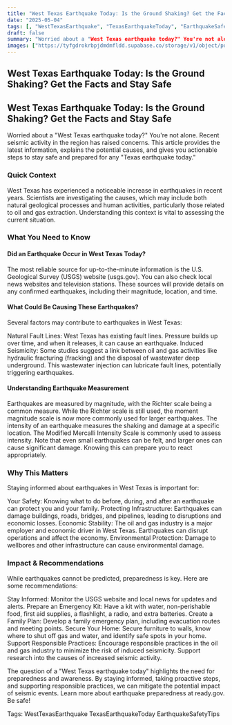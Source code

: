 ```yaml
---
title: "West Texas Earthquake Today: Is the Ground Shaking? Get the Facts and Stay Safe"
date: "2025-05-04"
tags: [, "WestTexasEarthquake", "TexasEarthquakeToday", "EarthquakeSafetyTips"]
draft: false
summary: "Worried about a "West Texas earthquake today?" You're not alone. Recent seismic activity in the region has raised concerns. This article provides the latest information, explains the potential causes, and gives you actionable steps to stay safe and prepared for any "Texas earthquake today.""
images: ["https://tyfgdrokrbpjdmdmfldd.supabase.co/storage/v1/object/public/image/2025-05-04-03-29-25-731-04-00.jpg"]
---
```


## West Texas Earthquake Today: Is the Ground Shaking? Get the Facts and Stay Safe


## West Texas Earthquake Today: Is the Ground Shaking? Get the Facts and Stay Safe

Worried about a "West Texas earthquake today?" You're not alone. Recent seismic activity in the region has raised concerns. This article provides the latest information, explains the potential causes, and gives you actionable steps to stay safe and prepared for any "Texas earthquake today."

### Quick Context

West Texas has experienced a noticeable increase in earthquakes in recent years. Scientists are investigating the causes, which may include both natural geological processes and human activities, particularly those related to oil and gas extraction. Understanding this context is vital to assessing the current situation.

### What You Need to Know

#### Did an Earthquake Occur in West Texas Today?

The most reliable source for up-to-the-minute information is the U.S. Geological Survey (USGS) website (usgs.gov). You can also check local news websites and television stations. These sources will provide details on any confirmed earthquakes, including their magnitude, location, and time.

#### What Could Be Causing These Earthquakes?

Several factors may contribute to earthquakes in West Texas:

Natural Fault Lines: West Texas has existing fault lines. Pressure builds up over time, and when it releases, it can cause an earthquake.
Induced Seismicity: Some studies suggest a link between oil and gas activities like hydraulic fracturing (fracking) and the disposal of wastewater deep underground. This wastewater injection can lubricate fault lines, potentially triggering earthquakes.

#### Understanding Earthquake Measurement

Earthquakes are measured by magnitude, with the Richter scale being a common measure. While the Richter scale is still used, the moment magnitude scale is now more commonly used for larger earthquakes. The intensity of an earthquake measures the shaking and damage at a specific location. The Modified Mercalli Intensity Scale is commonly used to assess intensity. Note that even small earthquakes can be felt, and larger ones can cause significant damage. Knowing this can prepare you to react appropriately.

### Why This Matters

Staying informed about earthquakes in West Texas is important for:

Your Safety: Knowing what to do before, during, and after an earthquake can protect you and your family.
Protecting Infrastructure: Earthquakes can damage buildings, roads, bridges, and pipelines, leading to disruptions and economic losses.
Economic Stability: The oil and gas industry is a major employer and economic driver in West Texas. Earthquakes can disrupt operations and affect the economy.
Environmental Protection: Damage to wellbores and other infrastructure can cause environmental damage.

### Impact & Recommendations

While earthquakes cannot be predicted, preparedness is key. Here are some recommendations:

Stay Informed: Monitor the USGS website and local news for updates and alerts.
Prepare an Emergency Kit: Have a kit with water, non-perishable food, first aid supplies, a flashlight, a radio, and extra batteries.
Create a Family Plan: Develop a family emergency plan, including evacuation routes and meeting points.
Secure Your Home: Secure furniture to walls, know where to shut off gas and water, and identify safe spots in your home.
Support Responsible Practices: Encourage responsible practices in the oil and gas industry to minimize the risk of induced seismicity. Support research into the causes of increased seismic activity.

The question of a "West Texas earthquake today" highlights the need for preparedness and awareness. By staying informed, taking proactive steps, and supporting responsible practices, we can mitigate the potential impact of seismic events. Learn more about earthquake preparedness at ready.gov. Be safe!

Tags: WestTexasEarthquake TexasEarthquakeToday EarthquakeSafetyTips

